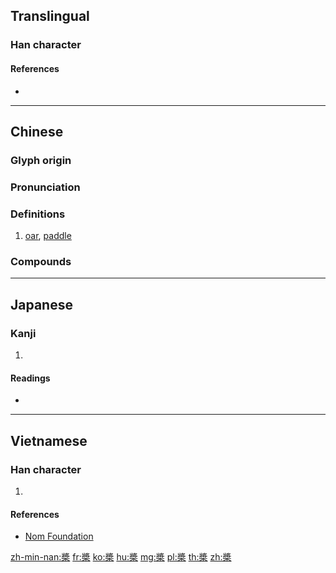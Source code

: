 {{character info/new}}
{{also|桨}}
==Translingual==

===Han character===
{{Han char|rn=75|rad=木|as=11|sn=15|four=27904|canj=VID,XVID|ids=⿱將木}}

====References====
* {{Han ref|kx=0547.210|dkj=15378|dj=0935.180|hdz=21285.100|uh=69F3|ud=27123|bh=BCD5|bd=48341}}

----

==Chinese==
{{zh-forms|s=桨}}

===Glyph origin===
{{Han etym}}

===Pronunciation===
{{zh-pron
|m=jiǎng
|c=zoeng2
|h=pfs=chíong
|md=
|mn=qz,xm:chióng/zz:chiáng/qz,tw,xm:chiúⁿ
|mn_note=chióng/chiáng - literary; chiúⁿ - vernacular
|w=2jian
|mc=y
|oc=y
|cat=n
}}

===Definitions===
{{zh-hanzi}}

# [[oar]], [[paddle]]
#: {{zh-x|^讓 我們 蕩 起 雙 槳|Let Us Sway Twin '''Oars''' [song name]}}

===Compounds===
{{zh-der|划槳|打槳|打槳桿|櫓槳|螺旋槳|螺槳|螺槳船}}

----

==Japanese==

===Kanji===
{{ja-kanji|grade=|rs=木11}}

# {{defn|lang=ja|sort=木11}}

====Readings====
* {{ja-readings|on=[[しょう]] (shō), [[そう]] (sō)|kun=[[かじ]] (kaji)}}

----

==Vietnamese==

===Han character===
{{vi-readings|rs=木11| hanviet = tưởng}}

# {{defn|lang=vi|sort=木11}}

====References====
*[http://nomfoundation.org/common/nom_details.php?codepoint=69f3 Nom Foundation]

[[zh-min-nan:槳]]
[[fr:槳]]
[[ko:槳]]
[[hu:槳]]
[[mg:槳]]
[[pl:槳]]
[[th:槳]]
[[zh:槳]]